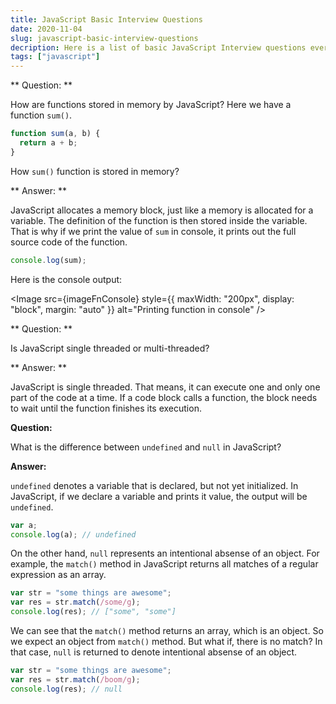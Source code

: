 ```yaml
---
title: JavaScript Basic Interview Questions
date: 2020-11-04
slug: javascript-basic-interview-questions
decription: Here is a list of basic JavaScript Interview questions every UI engineer should go through before an interview.
tags: ["javascript"]
---
```



** Question: **

How are functions stored in memory by JavaScript? Here we have a function `sum()`.

```javascript
function sum(a, b) {
  return a + b;
}
```

How `sum()` function is stored in memory?

** Answer: **

JavaScript allocates a memory block, just like a memory is allocated for a variable. The definition of the function is then stored inside the variable. That is why if we print the value of `sum` in console, it prints out the full source code of the function.

```javascript
console.log(sum);
```

Here is the console output:

<Image
  src={imageFnConsole}
  style={{ maxWidth: "200px", display: "block", margin: "auto" }}
  alt="Printing function in console"
/>

<Divider />

** Question: **

Is JavaScript single threaded or multi-threaded?

** Answer: **

JavaScript is single threaded. That means, it can execute one and only one part of the code at a time. If a code block calls a function, the block needs to wait until the function finishes its execution.

<Divider />

**Question:**

What is the difference between `undefined` and `null` in JavaScript?

**Answer:**

`undefined` denotes a variable that is declared, but not yet initialized. In JavaScript, if we declare a variable and prints it value, the output will be `undefined`.

```javascript
var a;
console.log(a); // undefined
```

On the other hand, `null` represents an intentional absense of an object. For example, the `match()` method in JavaScript returns all matches of a regular expression as an array.

```javascript
var str = "some things are awesome";
var res = str.match(/some/g);
console.log(res); // ["some", "some"]
```

We can see that the `match()` method returns an array, which is an object. So we expect an object from `match()` method. But what if, there is no match? In that case, `null` is returned to denote intentional absense of an object.

```javascript
var str = "some things are awesome";
var res = str.match(/boom/g);
console.log(res); // null
```
